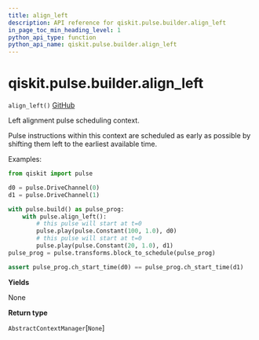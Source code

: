 ```yaml
---
title: align_left
description: API reference for qiskit.pulse.builder.align_left
in_page_toc_min_heading_level: 1
python_api_type: function
python_api_name: qiskit.pulse.builder.align_left
---
```


# qiskit.pulse.builder.align\_left

<span id="qiskit.pulse.builder.align_left" />

`align_left()` [GitHub](https://github.com/qiskit/qiskit/tree/stable/0.20/qiskit/pulse/builder.py "view source code")

Left alignment pulse scheduling context.

Pulse instructions within this context are scheduled as early as possible by shifting them left to the earliest available time.

Examples:

```python
from qiskit import pulse

d0 = pulse.DriveChannel(0)
d1 = pulse.DriveChannel(1)

with pulse.build() as pulse_prog:
    with pulse.align_left():
        # this pulse will start at t=0
        pulse.play(pulse.Constant(100, 1.0), d0)
        # this pulse will start at t=0
        pulse.play(pulse.Constant(20, 1.0), d1)
pulse_prog = pulse.transforms.block_to_schedule(pulse_prog)

assert pulse_prog.ch_start_time(d0) == pulse_prog.ch_start_time(d1)
```

**Yields**

None

**Return type**

`AbstractContextManager`\[`None`]

